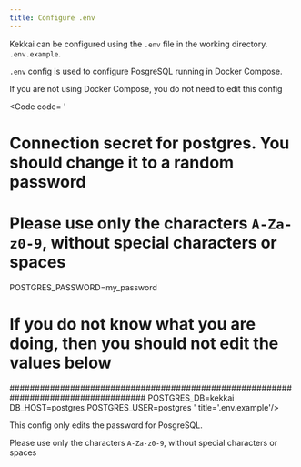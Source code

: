 ```yaml
---
title: Configure .env
---
```



Kekkai can be configured using the `.env` file in the working directory. `.env.example`.

`.env` config is used to configure PosgreSQL running in Docker Compose.

<Aside>
If you are not using Docker Compose, you do not need to edit this config
</Aside>

<Code code=
'
# Connection secret for postgres. You should change it to a random password
# Please use only the characters `A-Za-z0-9`, without special characters or spaces

POSTGRES_PASSWORD=my_password

# If you do not know what you are doing, then you should not edit the values below
###################################################################################
POSTGRES_DB=kekkai
DB_HOST=postgres
POSTGRES_USER=postgres
' title='.env.example'/>

This config only edits the password for PosgreSQL.

Please use only the characters `A-Za-z0-9`, without special characters or spaces